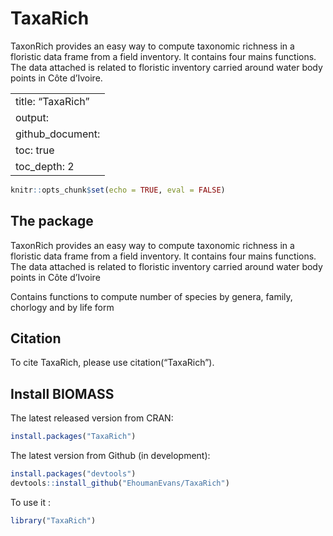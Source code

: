 # TaxaRich
TaxonRich provides an easy way to compute taxonomic richness in a floristic data frame from a field inventory. It contains four mains functions. The data attached is related to floristic inventory carried around water body points in Côte d'Ivoire.


---
title: "TaxaRich"
output: 
  github_document:
    toc: true
    toc_depth: 2
---

```r
knitr::opts_chunk$set(echo = TRUE, eval = FALSE)
```

## The package

TaxonRich provides an easy way to compute taxonomic richness in a floristic data frame from a field inventory. It contains four mains functions. The data attached is related to floristic inventory carried around water body points in Côte d'Ivoire

Contains functions to compute number of species by genera, family, chorlogy and by life form



## Citation

To cite TaxaRich, please use citation("TaxaRich").


## Install BIOMASS

The latest released version from CRAN:
```r
install.packages("TaxaRich")
```

The latest version from Github (in development):
```r
install.packages("devtools")
devtools::install_github("EhoumanEvans/TaxaRich")
```

To use it :
```r
library("TaxaRich")
```


